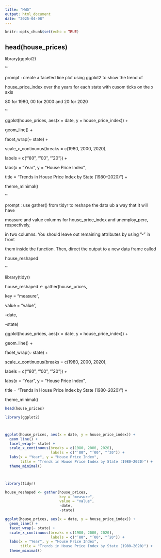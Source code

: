 ---
title: "HW5"
output: html_document
date: "2025-04-08"
---

```{r setup, include=FALSE}
knitr::opts_chunk$set(echo = TRUE)
```

## head(house_prices)

library(ggplot2)

'''

prompt : create a faceted line plot using ggplot2 to show the trend of

house_price_index over the years for each state with cusom ticks on the x axis

80 for 1980, 00 for 2000 and 20 for 2020

'''

ggplot(house_prices, aes(x = date, y = house_price_index)) +

geom_line() +

facet_wrap(\~ state) +

scale_x_continuous(breaks = c(1980, 2000, 2020),

labels = c("’80", "’00", "’20")) +

labs(x = "Year", y = "House Price Index",

title = "Trends in House Price Index by State (1980–2020)") +

theme_minimal()

'''

prompt : use gather() from tidyr to reshape the data ub a way that it will have

measure and value columns for house_price_index and unemploy_perc, respectively,

in two columns. You should leave out remaining attributes by using ”-” in front

them inside the function. Then, direct the output to a new data frame called

house_reshaped

'''

library(tidyr)

house_reshaped \<- gather(house_prices,

key = "measure",

value = "value",

-date,

-state)

ggplot(house_prices, aes(x = date, y = house_price_index)) +

geom_line() +

facet_wrap(\~ state) +

scale_x_continuous(breaks = c(1980, 2000, 2020),

labels = c("’80", "’00", "’20")) +

labs(x = "Year", y = "House Price Index",

title = "Trends in House Price Index by State (1980–2020)") +

theme_minimal()

```{r}
head(house_prices)

library(ggplot2)



ggplot(house_prices, aes(x = date, y = house_price_index)) +
  geom_line() +
  facet_wrap(~ state) +
  scale_x_continuous(breaks = c(1980, 2000, 2020),
                     labels = c("’80", "’00", "’20")) +
  labs(x = "Year", y = "House Price Index",
       title = "Trends in House Price Index by State (1980–2020)") +
  theme_minimal()



library(tidyr)

house_reshaped <- gather(house_prices,
                         key = "measure", 
                         value = "value", 
                         -date, 
                         -state)

ggplot(house_prices, aes(x = date, y = house_price_index)) +
  geom_line() +
  facet_wrap(~ state) +
  scale_x_continuous(breaks = c(1980, 2000, 2020),
                     labels = c("’80", "’00", "’20")) +
  labs(x = "Year", y = "House Price Index",
       title = "Trends in House Price Index by State (1980–2020)") +
  theme_minimal()

```
